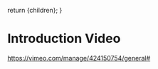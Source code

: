 
  return <DefaultLayoutNarrow>{children}</DefaultLayoutNarrow>;
}

# Introduction Video

https://vimeo.com/manage/424150754/general#
